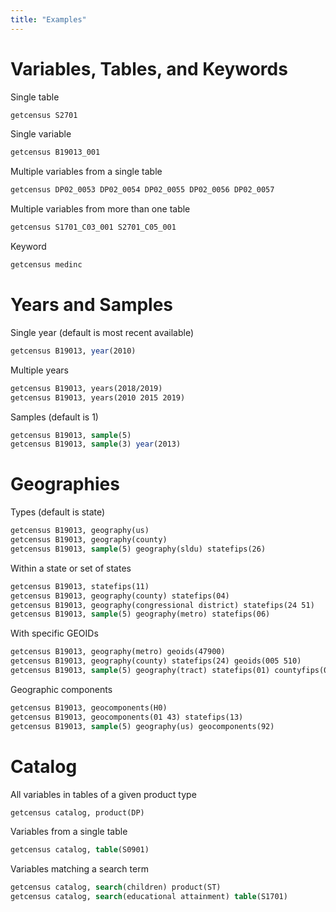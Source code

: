 ```yaml
---
title: "Examples"
---
```


# Variables, Tables, and Keywords

Single table

``` stata
getcensus S2701
```

Single variable

``` stata
getcensus B19013_001
```

Multiple variables from a single table

``` stata
getcensus DP02_0053 DP02_0054 DP02_0055 DP02_0056 DP02_0057
```

Multiple variables from more than one table

``` stata
getcensus S1701_C03_001 S2701_C05_001
```

Keyword

``` stata
getcensus medinc
```

# Years and Samples

Single year (default is most recent available)

``` stata
getcensus B19013, year(2010)
```

Multiple years

``` stata
getcensus B19013, years(2018/2019)
getcensus B19013, years(2010 2015 2019)
```

Samples (default is 1)

``` stata
getcensus B19013, sample(5)
getcensus B19013, sample(3) year(2013)
```

# Geographies

Types (default is state)

``` stata
getcensus B19013, geography(us)
getcensus B19013, geography(county)
getcensus B19013, sample(5) geography(sldu) statefips(26)
```

Within a state or set of states

``` stata
getcensus B19013, statefips(11)
getcensus B19013, geography(county) statefips(04)
getcensus B19013, geography(congressional district) statefips(24 51)
getcensus B19013, sample(5) geography(metro) statefips(06)
```

With specific GEOIDs

``` stata
getcensus B19013, geography(metro) geoids(47900)
getcensus B19013, geography(county) statefips(24) geoids(005 510)
getcensus B19013, sample(5) geography(tract) statefips(01) countyfips(001) geoids(020100)
```

Geographic components

``` stata
getcensus B19013, geocomponents(H0)
getcensus B19013, geocomponents(01 43) statefips(13)
getcensus B19013, sample(5) geography(us) geocomponents(92)
```

# Catalog

All variables in tables of a given product type

``` stata
getcensus catalog, product(DP)
```

Variables from a single table

``` stata
getcensus catalog, table(S0901)
```

Variables matching a search term

``` stata
getcensus catalog, search(children) product(ST)
getcensus catalog, search(educational attainment) table(S1701)
```
